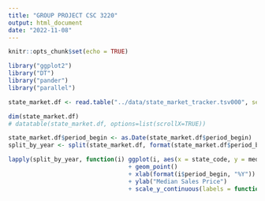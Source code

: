 ```yaml
---
title: "GROUP PROJECT CSC 3220"
output: html_document
date: "2022-11-08"
---
```


```r
knitr::opts_chunk$set(echo = TRUE)
```

```r
library("ggplot2")
library("DT")
library("pander")
library("parallel")
```

```r
state_market.df <- read.table("../data/state_market_tracker.tsv000", sep = '\t', header = TRUE)
```

```r
dim(state_market.df)
# datatable(state_market.df, options=list(scrollX=TRUE))
```

```r
state_market.df$period_begin <- as.Date(state_market.df$period_begin)
split_by_year <- split(state_market.df, format(state_market.df$period_begin, "%Y"))

lapply(split_by_year, function(i) ggplot(i, aes(x = state_code, y = median_sale_price))
                                  + geom_point() 
                                  + xlab(format(i$period_begin, "%Y"))
                                  + ylab("Median Sales Price")
                                  + scale_y_continuous(labels = function(x) format(x, scientific = TRUE)))
```
